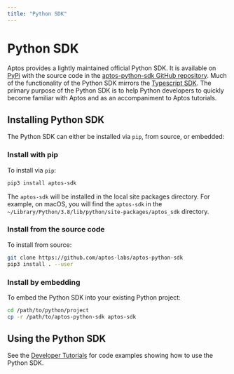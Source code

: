 ```yaml
---
title: "Python SDK"
---
```





# Python SDK

Aptos provides a lightly maintained official Python SDK. It is available on
[PyPi](https://pypi.org/project/aptos-sdk/) with the source code in the
[aptos-python-sdk GitHub repository](https://github.com/aptos-labs/aptos-python-sdk).
Much of the functionality of the Python SDK mirrors the [Typescript SDK](ts-sdk.mdx).
The primary purpose of the Python SDK is to help Python developers to quickly
become familiar with Aptos and as an accompaniment to Aptos tutorials.

## Installing Python SDK

The Python SDK can either be installed via `pip`, from source, or embedded:

### Install with pip

To install via `pip`:

```bash filename="Terminal"
pip3 install aptos-sdk
```

The `aptos-sdk` will be installed in the local site packages directory. For
example, on macOS, you will find the `aptos-sdk` in the
`~/Library/Python/3.8/lib/python/site-packages/aptos_sdk` directory.

### Install from the source code

To install from source:

```bash filename="Terminal"
git clone https://github.com/aptos-labs/aptos-python-sdk
pip3 install . --user
```

### Install by embedding

To embed the Python SDK into your existing Python project:

```bash filename="Terminal"
cd /path/to/python/project
cp -r /path/to/aptos-python-sdk aptos-sdk
```

## Using the Python SDK

See the [Developer Tutorials](../guides.mdx) for code examples showing how to
use the Python SDK.
